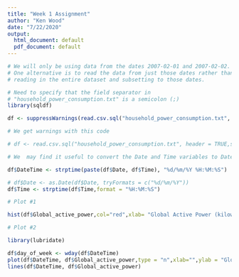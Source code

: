 ```yaml
---
title: "Week 1 Assignment"
author: "Ken Wood"
date: "7/22/2020"
output:
  html_document: default
  pdf_document: default
---
```


```r
# We will only be using data from the dates 2007-02-01 and 2007-02-02.
# One alternative is to read the data from just those dates rather than
# reading in the entire dataset and subsetting to those dates.

# Need to specify that the field separator in
# "household_power_consumption.txt" is a semicolon (;)
library(sqldf)

df <- suppressWarnings(read.csv.sql("household_power_consumption.txt", header = TRUE,sep = ";", sql = "select * from file where Date in ('1/2/2007','2/2/2007')"))

# We get warnings with this code

# df <- read.csv.sql("household_power_consumption.txt", header = TRUE,sep = ";", sql = "select * from file where Date = '1/2/2007' or Date = '2/2/2007'")
```

```r
# We  may find it useful to convert the Date and Time variables to Date/Time classes in R using the 'as.Date() and 'strptime()' functions.

df$DateTime <- strptime(paste(df$Date, df$Time), "%d/%m/%Y %H:%M:%S")

# df$Date <- as.Date(df$Date, tryFormats = c("%d/%m/%Y"))
df$Time <- strptime(df$Time,format = "%H:%M:%S")
```

```r

# Plot #1

hist(df$Global_active_power,col="red",xlab= "Global Active Power (kilowatts)", main="Global Active Power")

```

```r
# Plot #2

library(lubridate)

df$day_of_week <- wday(df$DateTime)
plot(df$DateTime, df$Global_active_power,type = "n",xlab="",ylab = "Global Active Power (kilowatts)")
lines(df$DateTime, df$Global_active_power)
```

